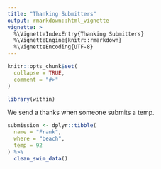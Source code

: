 ```yaml
---
title: "Thanking Submitters"
output: rmarkdown::html_vignette
vignette: >
  %\VignetteIndexEntry{Thanking Submitters}
  %\VignetteEngine{knitr::rmarkdown}
  %\VignetteEncoding{UTF-8}
---
```


```r
knitr::opts_chunk$set(
  collapse = TRUE,
  comment = "#>"
)
```

```r
library(within)
```

We send a thanks when someone submits a temp.

```r
submission <- dplyr::tibble(
  name = "Frank",
  where = "beach",
  temp = 92
) %>% 
  clean_swim_data()
```
